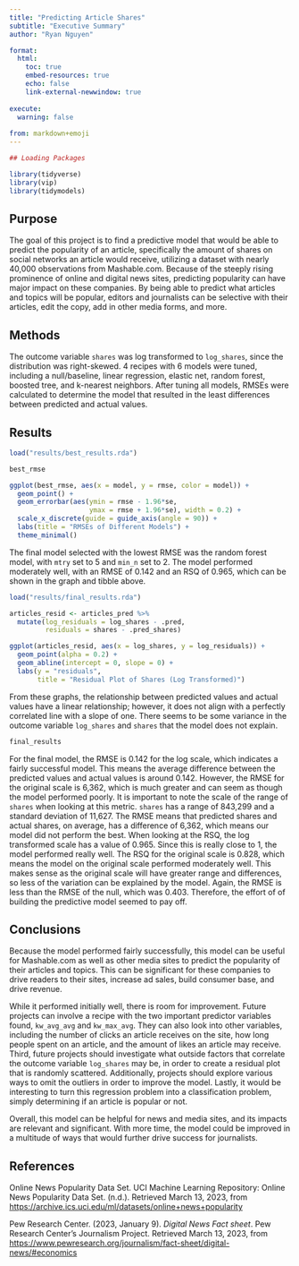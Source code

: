 ```yaml
---
title: "Predicting Article Shares"
subtitle: "Executive Summary"
author: "Ryan Nguyen"

format:
  html:
    toc: true
    embed-resources: true
    echo: false
    link-external-newwindow: true
    
execute:
  warning: false
  
from: markdown+emoji  
---
```

```r
## Loading Packages

library(tidyverse)
library(vip)
library(tidymodels)
```


## Purpose

The goal of this project is to find a predictive model that would be able to predict the popularity of an article, specifically the amount of shares on social networks an article would receive, utilizing a dataset with nearly 40,000 observations from Mashable.com. Because of the steeply rising prominence of online and digital news sites, predicting popularity can have major impact on these companies. By being able to predict what articles and topics will be popular, editors and journalists can be selective with their articles, edit the copy, add in other media forms, and more. 

## Methods

The outcome variable `shares` was log transformed to `log_shares`, since the distribution was right-skewed. 4 recipes with 6 models were tuned, including a null/baseline, linear regression, elastic net, random forest, boosted tree, and k-nearest neighbors. After tuning all models, RMSEs were calculated to determine the model that resulted in the least differences between predicted and actual values.

## Results
```r
load("results/best_results.rda")

best_rmse

ggplot(best_rmse, aes(x = model, y = rmse, color = model)) + 
  geom_point() + 
  geom_errorbar(aes(ymin = rmse - 1.96*se,
                    ymax = rmse + 1.96*se), width = 0.2) +
  scale_x_discrete(guide = guide_axis(angle = 90)) +
  labs(title = "RMSEs of Different Models") +
  theme_minimal()
```
The final model selected with the lowest RMSE was the random forest model, with `mtry` set to 5 and `min_n` set to 2. The model performed moderately well, with an RMSE of 0.142 and an RSQ of 0.965, which can be shown in the graph and tibble above. 

```r
load("results/final_results.rda")

articles_resid <- articles_pred %>% 
  mutate(log_residuals = log_shares - .pred,
         residuals = shares - .pred_shares)

ggplot(articles_resid, aes(x = log_shares, y = log_residuals)) + 
  geom_point(alpha = 0.2) + 
  geom_abline(intercept = 0, slope = 0) + 
  labs(y = "residuals",
       title = "Residual Plot of Shares (Log Transformed)")
```

From these graphs, the relationship between predicted values and actual values have a linear relationship; however, it does not align with a perfectly correlated line with a slope of one. There seems to be some variance in the outcome variable `log_shares` and `shares` that the model does not explain.

```r
final_results
```


For the final model, the RMSE is 0.142 for the log scale, which indicates a fairly successful model. This means the average difference between the predicted values and actual values is around 0.142. However, the RMSE for the original scale is 6,362, which is much greater and can seem as though the model performed poorly. It is important to note the scale of the range of `shares` when looking at this metric. `shares` has a range of 843,299 and a standard deviation of 11,627. The RMSE means that predicted shares and actual shares, on average, has a difference of 6,362, which means our model did not perform the best. When looking at the RSQ, the log transformed scale has a value of 0.965. Since this is really close to 1, the model performed really well. The RSQ for the original scale is 0.828, which means the model on the original scale performed moderately well. This makes sense as the original scale will have greater range and differences, so less of the variation can be explained by the model. Again, the RMSE is less than the RMSE of the null, which was 0.403. Therefore, the effort of of building the predictive model seemed to pay off.

## Conclusions

Because the model performed fairly successfully, this model can be useful for Mashable.com as well as other media sites to predict the popularity of their articles and topics. This can be significant for these companies to drive readers to their sites, increase ad sales, build consumer base, and drive revenue.

While it performed initially well, there is room for improvement. Future projects can involve a recipe with the two important predictor variables found, `kw_avg_avg` and `kw_max_avg`. They can also look into other variables, including the number of clicks an article receives on the site, how long people spent on an article, and the amount of likes an article may receive. Third, future projects should investigate what outside factors that correlate the outcome variable `log_shares` may be, in order to create a residual plot that is randomly scattered. Additionally, projects should explore various ways to omit the outliers in order to improve the model. Lastly, it would be interesting to turn this regression problem into a classification problem, simply determining if an article is popular or not. 

Overall, this model can be helpful for news and media sites, and its impacts are relevant and significant. With more time, the model could be improved in a multitude of ways that would further drive success for journalists.

## References

Online News Popularity Data Set. UCI Machine Learning Repository: Online News Popularity Data Set. (n.d.). Retrieved March 13, 2023, from <https://archive.ics.uci.edu/ml/datasets/online+news+popularity>

Pew Research Center. (2023, January 9). *Digital News Fact sheet*. Pew Research Center's Journalism Project. Retrieved March 13, 2023, from <https://www.pewresearch.org/journalism/fact-sheet/digital-news/#economics>
